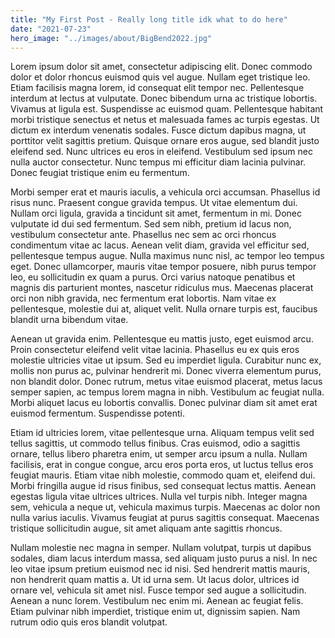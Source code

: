 ```yaml
---
title: "My First Post - Really long title idk what to do here"
date: "2021-07-23"
hero_image: "../images/about/BigBend2022.jpg"
---
```


Lorem ipsum dolor sit amet, consectetur adipiscing elit. Donec commodo dolor et dolor rhoncus euismod quis vel augue. Nullam eget tristique leo. Etiam facilisis magna lorem, id consequat elit tempor nec. Pellentesque interdum at lectus at vulputate. Donec bibendum urna ac tristique lobortis. Vivamus at ligula est. Suspendisse ac euismod quam. Pellentesque habitant morbi tristique senectus et netus et malesuada fames ac turpis egestas. Ut dictum ex interdum venenatis sodales. Fusce dictum dapibus magna, ut porttitor velit sagittis pretium. Quisque ornare eros augue, sed blandit justo eleifend sed. Nunc ultrices eu eros in eleifend. Vestibulum sed ipsum nec nulla auctor consectetur. Nunc tempus mi efficitur diam lacinia pulvinar. Donec feugiat tristique enim eu fermentum.

Morbi semper erat et mauris iaculis, a vehicula orci accumsan. Phasellus id risus nunc. Praesent congue gravida tempus. Ut vitae elementum dui. Nullam orci ligula, gravida a tincidunt sit amet, fermentum in mi. Donec vulputate id dui sed fermentum. Sed sem nibh, pretium id lacus non, vestibulum consectetur ante. Phasellus nec sem ac orci rhoncus condimentum vitae ac lacus. Aenean velit diam, gravida vel efficitur sed, pellentesque tempus augue. Nulla maximus nunc nisl, ac tempor leo tempus eget. Donec ullamcorper, mauris vitae tempor posuere, nibh purus tempor leo, eu sollicitudin ex quam a purus. Orci varius natoque penatibus et magnis dis parturient montes, nascetur ridiculus mus. Maecenas placerat orci non nibh gravida, nec fermentum erat lobortis. Nam vitae ex pellentesque, molestie dui at, aliquet velit. Nulla ornare turpis est, faucibus blandit urna bibendum vitae.

Aenean ut gravida enim. Pellentesque eu mattis justo, eget euismod arcu. Proin consectetur eleifend velit vitae lacinia. Phasellus eu ex quis eros molestie ultricies vitae ut ipsum. Sed eu imperdiet ligula. Curabitur nunc ex, mollis non purus ac, pulvinar hendrerit mi. Donec viverra elementum purus, non blandit dolor. Donec rutrum, metus vitae euismod placerat, metus lacus semper sapien, ac tempus lorem magna in nibh. Vestibulum ac feugiat nulla. Morbi aliquet lacus eu lobortis convallis. Donec pulvinar diam sit amet erat euismod fermentum. Suspendisse potenti.

Etiam id ultricies lorem, vitae pellentesque urna. Aliquam tempus velit sed tellus sagittis, ut commodo tellus finibus. Cras euismod, odio a sagittis ornare, tellus libero pharetra enim, ut semper arcu ipsum a nulla. Nullam facilisis, erat in congue congue, arcu eros porta eros, ut luctus tellus eros feugiat mauris. Etiam vitae nibh molestie, commodo quam et, eleifend dui. Morbi fringilla augue id risus finibus, sed consequat lectus mattis. Aenean egestas ligula vitae ultrices ultrices. Nulla vel turpis nibh. Integer magna sem, vehicula a neque ut, vehicula maximus turpis. Maecenas ac dolor non nulla varius iaculis. Vivamus feugiat at purus sagittis consequat. Maecenas tristique sollicitudin augue, sit amet aliquam ante sagittis rhoncus.

Nullam molestie nec magna in semper. Nullam volutpat, turpis ut dapibus sodales, diam lacus interdum massa, sed aliquam justo purus a nisl. In nec leo vitae ipsum pretium euismod nec id nisi. Sed hendrerit mattis mauris, non hendrerit quam mattis a. Ut id urna sem. Ut lacus dolor, ultrices id ornare vel, vehicula sit amet nisl. Fusce tempor sed augue a sollicitudin. Aenean a nunc lorem. Vestibulum nec enim mi. Aenean ac feugiat felis. Etiam pulvinar nibh imperdiet, tristique enim ut, dignissim sapien. Nam rutrum odio quis eros blandit volutpat.
